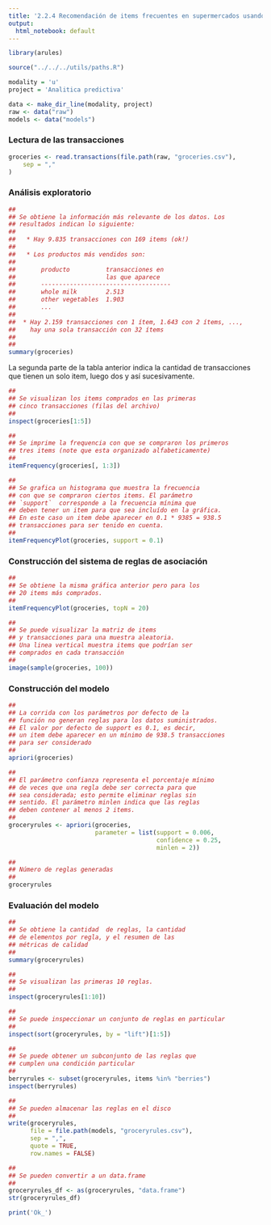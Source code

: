 ---
title: '2.2.4 Recomendación de items frecuentes en supermercados usando Apriori'
output:
  html_notebook: default
---

```{r}
library(arules)

source("../../../utils/paths.R")
```

```{r}
modality = 'u'
project = 'Analitica predictiva'

data <- make_dir_line(modality, project)
raw <- data("raw")
models <- data("models")

```



### Lectura de las transacciones

```{r}
groceries <- read.transactions(file.path(raw, "groceries.csv"),
    sep = ","
)
```

### Análisis exploratorio

```{r}
##
## Se obtiene la información más relevante de los datos. Los
## resultados indican lo siguiente:
##
##   * Hay 9.835 transacciones con 169 items (ok!)
##
##   * Los productos más vendidos son:
##
##       producto          transacciones en
##                         las que aparece
##       ------------------------------------
##       whole milk        2.513
##       other vegetables  1.903
##       ...
##
##  * Hay 2.159 transacciones con 1 ítem, 1.643 con 2 ítems, ...,
##    hay una sola transacción con 32 ítems
##
##
summary(groceries)
```

La segunda parte de la tabla anterior indica la cantidad de transacciones que tienen un solo item, luego dos y así sucesivamente.

```{r}
##
## Se visualizan los items comprados en las primeras
## cinco transacciones (filas del archivo)
##
inspect(groceries[1:5])
```

```{r}
##
## Se imprime la frequencia con que se compraron los primeros
## tres items (note que esta organizado alfabeticamente)
##
itemFrequency(groceries[, 1:3])
```

```{r}
##
## Se grafica un histograma que muestra la frecuencia
## con que se compraron ciertos items. El parámetro
## `support`  corresponde a la frecuencia mínima que
## deben tener un item para que sea incluído en la gráfica.
## En este caso un item debe aparecer en 0.1 * 9385 = 938.5
## transacciones para ser tenido en cuenta.
##
itemFrequencyPlot(groceries, support = 0.1)
```
### Construcción del sistema de reglas de asociación

```{r}
##
## Se obtiene la misma gráfica anterior pero para los
## 20 items más comprados.
##
itemFrequencyPlot(groceries, topN = 20)
```

```{r}
##
## Se puede visualizar la matriz de items
## y transacciones para una muestra aleatoria.
## Una linea vertical muestra items que podrían ser
## comprados en cada transacción
##
image(sample(groceries, 100))
```

### Construcción del modelo

```{r}
##
## La corrida con los parámetros por defecto de la
## función no generan reglas para los datos suministrados.
## El valor por defecto de support es 0.1, es decir,
## un item debe aparecer en un mínimo de 938.5 transacciones
## para ser considerado
##
apriori(groceries)
```

```{r}
##
## El parámetro confianza representa el porcentaje mínimo
## de veces que una regla debe ser correcta para que
## sea considerada; esto permite eliminar reglas sin
## sentido. El parámetro minlen indica que las reglas
## deben contener al menos 2 items.
##
groceryrules <- apriori(groceries,
                        parameter = list(support = 0.006,
                                         confidence = 0.25,
                                         minlen = 2))
```

```{r}
##
## Número de reglas generadas
##
groceryrules
```

### Evaluación del modelo

```{r}
##
## Se obtiene la cantidad  de reglas, la cantidad
## de elementos por regla, y el resumen de las
## métricas de calidad
##
summary(groceryrules)
```

```{r}
##
## Se visualizan las primeras 10 reglas.
##
inspect(groceryrules[1:10])
```


```{r}
##
## Se puede inspeccionar un conjunto de reglas en particular
##
inspect(sort(groceryrules, by = "lift")[1:5])
```


```{r}
##
## Se puede obtener un subconjunto de las reglas que
## cumplen una condición particular
##
berryrules <- subset(groceryrules, items %in% "berries")
inspect(berryrules)
```

```{r}
##
## Se pueden almacenar las reglas en el disco
##
write(groceryrules,
      file = file.path(models, "groceryrules.csv"),
      sep = ",",
      quote = TRUE,
      row.names = FALSE)
```


```{r}
##
## Se pueden convertir a un data.frame
##
groceryrules_df <- as(groceryrules, "data.frame")
str(groceryrules_df)
```
```{r}
print('Ok_')
```

